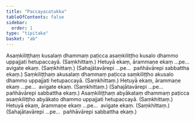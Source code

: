 ```yaml
---
title: "Paccayacatukka"
tableOfContents: false
sidebar:
  order: 1
type: "tipitaka"
basket: "ab"
---
```



<DynamicBreadcrumb />

<Division number="14">

<Paragraph number="2328">
Asaṃkiliṭṭhaṃ kusalaṃ dhammaṃ paṭicca asaṃkiliṭṭho kusalo dhammo uppajjati hetupaccayā. (Saṃkhittaṃ.)
</Paragraph>

<Paragraph number="2329">
Hetuyā ekaṃ, ārammaṇe ekaṃ …pe…  avigate ekaṃ. (Saṃkhittaṃ.)
</Paragraph>

<Paragraph number="2330">
(Sahajātavārepi …pe…  pañhāvārepi sabbattha ekaṃ.)
</Paragraph>

</Division>
<Division number="15">

<Paragraph number="2331">
Saṃkiliṭṭhaṃ akusalaṃ dhammaṃ paṭicca saṃkiliṭṭho akusalo dhammo uppajjati hetupaccayā. (Saṃkhittaṃ.)
</Paragraph>

<Paragraph number="2332">
Hetuyā ekaṃ, ārammaṇe ekaṃ …pe…  avigate ekaṃ. (Saṃkhittaṃ.)
</Paragraph>

<Paragraph number="2333">
(Sahajātavārepi …pe…  pañhāvārepi sabbattha ekaṃ.)
</Paragraph>

</Division>
<Division number="16">

<Paragraph number="2334">
Asaṃkiliṭṭhaṃ abyākataṃ dhammaṃ paṭicca asaṃkiliṭṭho abyākato dhammo uppajjati hetupaccayā. (Saṃkhittaṃ.)
</Paragraph>

<Paragraph number="2335">
Hetuyā ekaṃ, ārammaṇe ekaṃ …pe…  avigate ekaṃ. (Saṃkhittaṃ.)
</Paragraph>

<Paragraph number="2336">
(Sahajātavārepi …pe…  pañhāvārepi sabbattha ekaṃ.)
</Paragraph>
</Division>